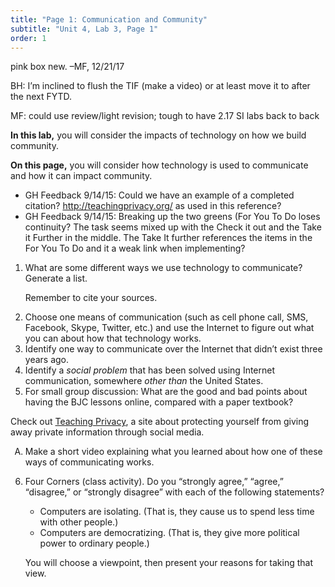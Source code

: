 ```yaml
---
title: "Page 1: Communication and Community"
subtitle: "Unit 4, Lab 3, Page 1"
order: 1
---
```


::: todo
<p>pink box new. --MF, 12/21/17</p>

<p>BH: I'm inclined to flush the TIF (make a video) or at least move it
to after the next FYTD.</p>

<p>MF: could use review/light revision; tough to have 2.17 SI labs back
to back</p>
:::

::: learn
<p><strong>In this lab,</strong> you will consider the impacts of
technology on how we build community.</p>

<p><strong>On this page,</strong> you will consider how technology is
used to communicate and how it can impact community.</p>
:::

::: todo
<ul>

<li>GH Feedback 9/14/15: Could we have an example of a completed
citation?
<a href="http://teachingprivacy.org/" >http://teachingprivacy.org/</a>
as used in this reference?</li>

<li>GH Feedback 9/14/15: Breaking up the two greens (For You To Do loses
continuity? The task seems mixed up with the Check it out and the Take
it Further in the middle. The Take It further references the items in
the For You To Do and it a weak link when implementing?</li>

</ul>
:::

::: {#first .forYouToDo}
<ol>

<li>What are some different ways we use technology to communicate?
Generate a list.</li>

::: sidenote
Remember to cite your sources.
:::

<li>Choose one means of communication (such as cell phone call, SMS,
Facebook, Skype, Twitter, etc.) and use the Internet to figure out what
you can about how that technology works.</li>

<li>Identify one way to communicate over the Internet that didn't exist
three years ago.</li>

<li>Identify a <em>social problem</em> that has been solved using
Internet communication, somewhere <em>other than</em> the United States.
<!--(You may find the articles by NYU Prof. <a href="http://shirky.com/writings/" title="Clay Shirky" target="_blank">Clay Shirky</a> helpful.)--></li>

<li>For small group discussion: What are the good and bad points about
having the BJC lessons online, compared with a paper textbook?</li>

</ol>
:::

::: endnote
Check out
<a href="http://www.teachingprivacy.org/" target="_blank" title="Teaching Privacy">Teaching
Privacy</a>, a site about protecting yourself from giving away private
information through social media.
:::

::: takeItFurther
<ol type="A">

<li>Make a short video explaining what you learned about how one of
these ways of communicating works.</li>

</ol>
:::

::: forYouToDo
<ol start="6">

<li>

Four Corners (class activity). Do you "strongly agree," "agree,"
"disagree," or "strongly disagree" with each of the following
statements?

<ul>

<li>Computers are isolating. (That is, they cause us to spend less time
with other people.)</li>

<li>Computers are democratizing. (That is, they give more political
power to ordinary people.)</li>

</ul>

You will choose a viewpoint, then present your reasons for taking that
view.

</li>

</ol>
:::
